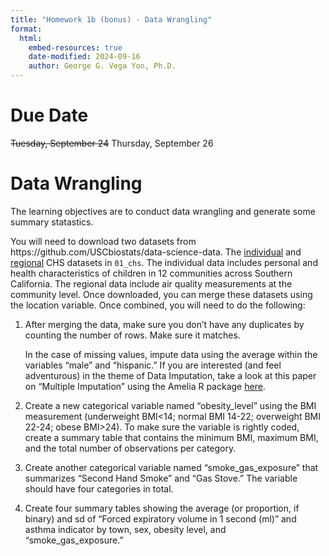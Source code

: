 ```yaml
---
title: "Homework 1b (bonus) - Data Wrangling"
format:
  html:
    embed-resources: true
    date-modified: 2024-09-16
    author: George G. Vega Yon, Ph.D.
---
```


# Due Date

~~Tuesday, September 24~~ Thursday, September 26

# Data Wrangling

The learning objectives are to conduct data wrangling and generate some summary statastics.

You will need to download two datasets from https://github.com/USCbiostats/data-science-data. The [individual](https://raw.githubusercontent.com/USCbiostats/data-science-data/master/01_chs/chs_individual.csv)
and [regional](https://raw.githubusercontent.com/USCbiostats/data-science-data/master/01_chs/chs_regional.csv)
CHS datasets in `01_chs`.
The individual data includes personal and health characteristics of children in
12 communities across Southern California. The regional data include air quality
measurements at the community level. 
Once downloaded, you can merge these datasets using the location variable. Once
combined, you will need to do the following:

1. After merging the data, make sure you don’t have any duplicates by counting
   the number of rows. Make sure it matches.
   
   In the case of missing values, impute data using the average within the
   variables "male" and "hispanic." If you are interested (and feel adventurous)
   in the theme of Data Imputation, take a look at this paper on "Multiple Imputation"
   using the Amelia R package [here](https://gking.harvard.edu/files/gking/files/amelia_jss.pdf).
   
2. Create a new categorical variable named “obesity_level” using the BMI measurement
   (underweight BMI<14; normal BMI 14-22; overweight BMI 22-24; obese BMI>24).
   To make sure the variable is rightly coded, create a summary table that contains
   the minimum BMI, maximum BMI, and the total number of observations per category.
   
3. Create another categorical variable named "smoke_gas_exposure" that summarizes
   "Second Hand Smoke" and "Gas Stove." The variable should have four categories
   in total.
   
4. Create four summary tables showing the average (or proportion, if binary) and
   sd of “Forced expiratory volume in 1 second (ml)” and asthma indicator by
   town, sex, obesity level, and "smoke_gas_exposure."

